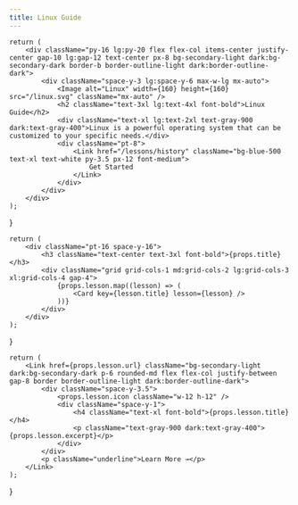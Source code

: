 ```yaml
---
title: Linux Guide
---
```




<main>
	<Splash />
	<div className="max-w-[90rem] m-auto px-6 pb-20">
		<Lesson title="Linux Basics" lesson={basics} />
	</div>
</main>

	return (
		<div className="py-16 lg:py-20 flex flex-col items-center justify-center gap-10 lg:gap-12 text-center px-8 bg-secondary-light dark:bg-secondary-dark border-b border-outline-light dark:border-outline-dark">
			<div className="space-y-3 lg:space-y-6 max-w-lg mx-auto">
				<Image alt="Linux" width={160} height={160} src="/linux.svg" className="mx-auto" />
				<h2 className="text-3xl lg:text-4xl font-bold">Linux Guide</h2>
				<div className="text-xl lg:text-2xl text-gray-900 dark:text-gray-400">Linux is a powerful operating system that can be customized to your specific needs.</div>
				<div className="pt-8">
					<Link href="/lessons/history" className="bg-blue-500 text-xl text-white py-3.5 px-12 font-medium">
						Get Started
					</Link>
				</div>
			</div>
		</div>
	);
}

	return (
		<div className="pt-16 space-y-16">
			<h3 className="text-center text-3xl font-bold">{props.title}</h3>
			<div className="grid grid-cols-1 md:grid-cols-2 lg:grid-cols-3 xl:grid-cols-4 gap-4">
				{props.lesson.map((lesson) => (
					<Card key={lesson.title} lesson={lesson} />
				))}
			</div>
		</div>
	);
}

	return (
		<Link href={props.lesson.url} className="bg-secondary-light dark:bg-secondary-dark p-6 rounded-md flex flex-col justify-between gap-8 border border-outline-light dark:border-outline-dark">
			<div className="space-y-3.5">
				<props.lesson.icon className="w-12 h-12" />
				<div className="space-y-1">
					<h4 className="text-xl font-bold">{props.lesson.title}</h4>
					<p className="text-gray-900 dark:text-gray-400">{props.lesson.excerpt}</p>
				</div>
			</div>
			<p className="underline">Learn More →</p>
		</Link>
	);
}
